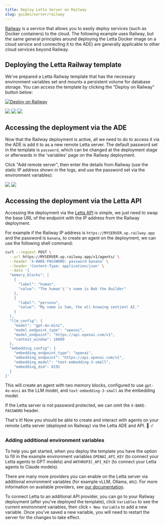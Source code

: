 ```yaml
---
title: Deploy Letta Server on Railway
slug: guides/server/railway
---
```


<Tip>[Railway](https://railway.app) is a service that allows you to easily deploy services (such as Docker containers) to the cloud. The following example uses Railway, but the same general principles around deploying the Letta Docker image on a cloud service and connecting it to the ADE) are generally applicable to other cloud services beyond Railway.</Tip>

## Deploying the Letta Railway template

We've prepared a Letta Railway template that has the necessary environment variables set and mounts a persistent volume for database storage.
You can access the template by clicking the "Deploy on Railway" button below:

[![Deploy on Railway](https://railway.com/button.svg)](https://railway.app/template/jgUR1t?referralCode=kdR8zc)

<Frame caption="The deployment screen will give you the opportunity to specify some basic environment variables such as your OpenAI API key. You can also specify these after deployment in the variables section in the Railway viewer.">
  <img src="../../images/railway_template_deploy.png" />
</Frame>

<Frame caption="If the deployment is successful, it will be shown as 'Active', and you can click 'View logs'.">
  <img src="../../images/railway_template_deployed.png" />
</Frame>

<Frame caption="Clicking 'View logs' will reveal the static IP address of the deployment (ending in 'railway.app').">
  <img src="../../images/railway_template_deployed_logs.png" />
</Frame>

## Accessing the deployment via the ADE

Now that the Railway deployment is active, all we need to do to access it via the ADE is add it to as a new remote Letta server.
The default password set in the template is `password`, which can be changed at the deployment stage or afterwards in the 'variables' page on the Railway deployment.

Click "Add remote server", then enter the details from Railway (use the static IP address shown in the logs, and use the password set via the environment variables):

<img className="block w-300 dark:hidden" src="../../images/railway_ade_example_light.png" />
<img className="hidden w-300 dark:block" src="../../images/railway_ade_example.png" />

## Accessing the deployment via the Letta API

Accessing the deployment via the [Letta API](https://docs.letta.com/api-reference) is simple, we just need to swap the base URL of the endpoint with the IP address from the Railway deployment.

For example if the Railway IP address is `https://MYSERVER.up.railway.app` and the password is `banana`, to create an agent on the deployment, we can use the following shell command:
```sh
curl --request POST \
  --url https://MYSERVER.up.railway.app/v1/agents/ \
  --header 'X-BARE-PASSWORD: password banana' \
  --header 'Content-Type: application/json' \
  --data '{
  "memory_blocks": [
    {
      "label": "human",
      "value": "The human'\''s name is Bob the Builder"
    },
    {
      "label": "persona",
      "value": "My name is Sam, the all-knowing sentient AI."
    }
  ],
  "llm_config": {
    "model": "gpt-4o-mini",
    "model_endpoint_type": "openai",
    "model_endpoint": "https://api.openai.com/v1",
    "context_window": 16000
  },
  "embedding_config": {
    "embedding_endpoint_type": "openai",
    "embedding_endpoint": "https://api.openai.com/v1",
    "embedding_model": "text-embedding-3-small",
    "embedding_dim": 8191
  }
}'
```

This will create an agent with two memory blocks, configured to use `gpt-4o-mini` as the LLM model, and `text-embedding-3-small` as the embedding model.

If the Letta server is not password protected, we can omit the `X-BARE-PASSWORD` header.

<Check>That's it! Now you should be able to create and interact with agents on your remote Letta server (deployed on Railway) via the Letta ADE and API. 👾 ☄️</Check>

### Adding additional environment variables

To help you get started, when you deploy the template you have the option to fill in the example environment variables `OPENAI_API_KEY` (to connect your Letta agents to GPT models) and `ANTHROPIC_API_KEY` (to connect your Letta agents to Claude models).

There are many more providers you can enable on the Letta server via additional environment variables (for example vLLM, Ollama, etc). For more information on available providers, see [our documentation](/guides/server/docker).

To connect Letta to an additional API provider, you can go to your Railway deployment (after you've deployed the template), click `Variables` to see the current environment variables, then click `+ New Variable` to add a new variable. Once you've saved a new variable, you will need to restart the server for the changes to take effect.
